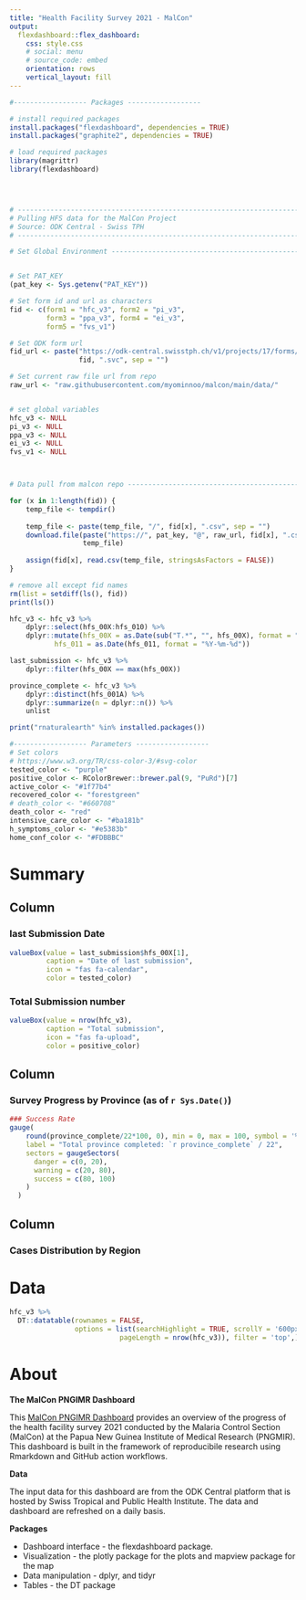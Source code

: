 ```yaml
---
title: "Health Facility Survey 2021 - MalCon"
output: 
  flexdashboard::flex_dashboard:
    css: style.css
    # social: menu
    # source_code: embed
    orientation: rows
    vertical_layout: fill
---
```


```r
#------------------ Packages ------------------

# install required packages
install.packages("flexdashboard", dependencies = TRUE)
install.packages("graphite2", dependencies = TRUE)

# load required packages
library(magrittr)
library(flexdashboard)




# -------------------------------------------------------------------------
# Pulling HFS data for the MalCon Project
# Source: ODK Central - Swiss TPH
# -------------------------------------------------------------------------

# Set Global Environment --------------------------------------------------


# Set PAT_KEY
(pat_key <- Sys.getenv("PAT_KEY"))

# Set form id and url as characters
fid <- c(form1 = "hfc_v3", form2 = "pi_v3",
         form3 = "ppa_v3", form4 = "ei_v3",
         form5 = "fvs_v1")

# Set ODK form url
fid_url <- paste("https://odk-central.swisstph.ch/v1/projects/17/forms/",
                 fid, ".svc", sep = "")

# Set current raw file url from repo 
raw_url <- "raw.githubusercontent.com/myominnoo/malcon/main/data/"


# set global variables
hfc_v3 <- NULL
pi_v3 <- NULL
ppa_v3 <- NULL
ei_v3 <- NULL
fvs_v1 <- NULL



# Data pull from malcon repo ----------------------------------------------

for (x in 1:length(fid)) {
    temp_file <- tempdir()
    
    temp_file <- paste(temp_file, "/", fid[x], ".csv", sep = "")
    download.file(paste("https://", pat_key, "@", raw_url, fid[x], ".csv", sep = ""), 
                  temp_file)
    
    assign(fid[x], read.csv(temp_file, stringsAsFactors = FALSE))
}

# remove all except fid names 
rm(list = setdiff(ls(), fid))
print(ls())

hfc_v3 <- hfc_v3 %>% 
    dplyr::select(hfs_00X:hfs_010) %>%
    dplyr::mutate(hfs_00X = as.Date(sub("T.*", "", hfs_00X), format = "%Y-%m-%d"), 
           hfs_011 = as.Date(hfs_011, format = "%Y-%m-%d")) 

last_submission <- hfc_v3 %>% 
    dplyr::filter(hfs_00X == max(hfs_00X))

province_complete <- hfc_v3 %>% 
    dplyr::distinct(hfs_001A) %>% 
    dplyr::summarize(n = dplyr::n()) %>%
    unlist

print("rnaturalearth" %in% installed.packages())

#------------------ Parameters ------------------
# Set colors
# https://www.w3.org/TR/css-color-3/#svg-color
tested_color <- "purple"
positive_color <- RColorBrewer::brewer.pal(9, "PuRd")[7]
active_color <- "#1f77b4"
recovered_color <- "forestgreen"
# death_color <- "#660708"
death_color <- "red"
intensive_care_color <- "#ba181b"
h_symptoms_color <- "#e5383b"
home_conf_color <- "#FDBBBC"
```


Summary
=======================================================================
Column { data-width=150 }
-----------------------------------------------------------------------

### last Submission Date {.value-box}
```r
valueBox(value = last_submission$hfs_00X[1], 
         caption = "Date of last submission", 
         icon = "fas fa-calendar", 
         color = tested_color)
```

### Total Submission number {.value-box}

```r
valueBox(value = nrow(hfc_v3), 
         caption = "Total submission", 
         icon = "fas fa-upload", 
         color = positive_color)
```



Column { data-width=425 }
-----------------------------------------------------------------------

### Survey Progress by Province (as of `r Sys.Date()`)

```r
### Success Rate
gauge(
    round(province_complete/22*100, 0), min = 0, max = 100, symbol = '%', 
    label = "Total province completed: `r province_complete` / 22",
    sectors = gaugeSectors(
      danger = c(0, 20),
      warning = c(20, 80),
      success = c(80, 100)
    )
  )  
```

Column { data-width=425 }
-----------------------------------------------------------------------

### Cases Distribution by Region


Data
=======================================================================

```r
hfc_v3 %>% 
  DT::datatable(rownames = FALSE, 
                options = list(searchHighlight = TRUE, scrollY = '600px',
                           pageLength = nrow(hfc_v3)), filter = 'top',)
```


About
=======================================================================
**The MalCon PNGIMR Dashboard**

This [MalCon PNGIMR Dashboard](https://myominnoo.github.io/malcon-dash/) provides an overview of the progress of the health facility survey 2021 conducted by the Malaria Control Section (MalCon) at the Papua New Guinea Institute of Medical Research (PNGMIR). This dashboard is built in the framework of reproducibile research using Rmarkdown and GitHub action workflows.

**Data**

The input data for this dashboard are from the ODK Central platform that is hosted by Swiss Tropical and Public Health Institute. The data and dashboard are refreshed on a daily basis.

**Packages**

- Dashboard interface - the flexdashboard package.
- Visualization - the plotly package for the plots and mapview package for the map
- Data manipulation - dplyr, and tidyr
- Tables - the DT package
